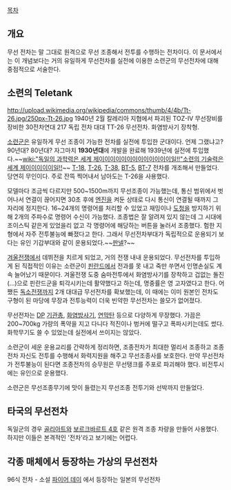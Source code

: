 [[목차]]

== 개요 == 
무선 전차는 말 그대로 원격으로 무선 조종해서 전투를 수행하는 전차이다. 이 문서에서는 이 개념보다는 거의 유일하게 무선전차를 실전에 이용한 소련군의 무선전차에 대해 중점적으로 서술한다. 

== 소련의 Teletank ==
http://upload.wikimedia.org/wikipedia/commons/thumb/4/4b/Tt-26.jpg/250px-Tt-26.jpg
1940년 2월 칼레리아 지협에서 파괴된 TOZ-IV 무선장비를 장비한 30전차연대 217 독립 전차 대대 TT-26 무선전차. 화염방사기 장착형.

[[소련군]]은 유일하게 무선 조종이 가능한 전차를 실전에 투입한 군대이다. 언제 그랬냐고? 90년대? 80년대? 자그마치 '''1930년대'''에 개발을 완료해 1939년에 실전에 투입했다.~~[[wiki:"독일의 과학력은 세계 제이이이이이이이이이이이이이일!!"소련의 기술력은 세계 제이이이이이일!!]]~~ [[T-18]], [[T-26]], [[T-38]], [[BT-5]], [[BT-7]] 전차를 개조해서 만들었다. 당연히 무인이다. 주로 잔뜩 찍어내서 남아도는 T-26을 사용했다.

모델마다 조금씩 다르지만 500~1500m까지 무선조종이 가능했는데, 통신 범위에서 벗어나서 연결이 끊어지면 30초 후에 [[엔진]]을 켜둔 상태로 다시 통신이 연결될 때까지 그 자리에 정지한다. 16~24개의 명령어를 처리할 수 있었고 재밍이나 [[도청]]을 방지하기 위해 2개의 주파수로 명령어 수신이 가능했다. 조종법은 잘 알려져 있지 않는데 그 시대에 조이스틱 같은게 있었을리 없고 각 명령어에 해당하는 버튼을 눌러서 조종했다. 험한 지형에서 자주 전투불능에 빠졌다고 한다. 그래서 무선전차부대가 독립적으로 운용되기 보다는 유인 기갑부대와 같이 운용되었다.~~[[판넬]]?~~

[[겨울전쟁]]에서 데뷔전을 치르게 되었고, 거의 전쟁 내내 운용되었다. 무선전차를 투입하게 된 직접적인 이유는 소련군이 [[핀란드]]에서 전과를 못 내고 죽만 쑤면서 인명손실도 계속 늘어났기 때문이다. 겨울전쟁 도중 숨마전투에서 화염방사기를 장착하고 겁없는 돌진(...)으로 핀란드군을 퇴각시키는데 활약했다고 하는데, 명중률은 영 고자였다고 한다. 어쨌든 [[독소전쟁]]까지 2개 대대급 무선전차를 확보했는데, 이 때에는 이미 원본인 전차도 구형이 된 마당에 무장과 전투능력이 더욱 빈약한 무선전차는 쓸모가 없어졌다.

무선전차는 [[DP]] [[기관총]], [[화염방사기]], [[연막탄]] 등으로 다양하게 무장했다. 가끔은 200~700kg 가량의 폭약을 지고 다니다 적진이나 벙커에 떨구고 폭파시키는데도 썼다. 화학무기도 쓸 수 있었는데 실전에서 쓰이지는 않았다. 

소련군이 세운 운용교리를 간략하게 정리하면, 조종전차가 최대한 멀리서 조종하고 조종전차 자신도 전투를 수행해서 화력지원을 해주고 무선조종사를 보호한다. 만약 무선전차가 전투불능이 된다면 조종전차의 승무원은 무선탱크를 주포로 파괴해야 했다. 비전투시에는 유인으로 운용했다. 

소련군은 무선조종무기에 맛이 들렸는지 무선조종 전투기와 선박까지 만들었다. 

== 타국의 무선전차 ==
독일군의 경우 [[골리아트]]와 [[보르크바르트 4호]] 같은 원격 조종 차량을 만들어 사용했다. 하지만 이들은 본격적인 '전차'라고 보기에는 어렵다. 

== 각종 매체에서 등장하는 가상의 무선전차 ==
96식 전차 - 소설 [[파이어 데이]] 에서 등장하는 일본의 무선전차
